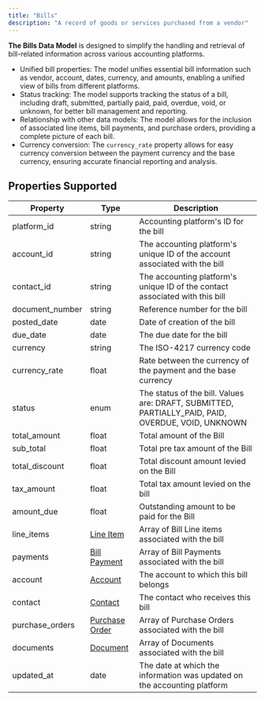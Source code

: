 ```yaml
---
title: "Bills"
description: "A record of goods or services purchased from a vendor"
---
```


**The Bills Data Model** is designed to simplify the handling and retrieval of bill-related information across various accounting platforms. 

* Unified bill properties: The model unifies essential bill information such as vendor, account, dates, currency, and amounts, enabling a unified view of bills from different platforms.
* Status tracking: The model supports tracking the status of a bill, including draft, submitted, partially paid, paid, overdue, void, or unknown, for better bill management and reporting.
* Relationship with other data models: The model allows for the inclusion of associated line items, bill payments, and purchase orders, providing a complete picture of each bill.
* Currency conversion: The `currency_rate` property allows for easy currency conversion between the payment currency and the base currency, ensuring accurate financial reporting and analysis.

  
## Properties Supported

| Property         | Type                                    | Description                                                                                         |
| ---------------- | --------------------------------------- | --------------------------------------------------------------------------------------------------- |
| platform\_id     | string                                  | Accounting platform's ID for the bill                                                               |
| account\_id      | string                                  | The accounting platform's unique ID of the account associated with the bill                         |
| contact\_id      | string                                  | The accounting platform's unique ID of the contact associated with this bill                        |
| document\_number | string                                  | Reference number for the bill                                                                       |
| posted\_date     | date                                    | Date of creation of the bill                                                                        |
| due\_date        | date                                    | The due date for the bill                                                                           |
| currency         | string                                  | The ISO-4217 currency code                                                                          |
| currency\_rate   | float                                   | Rate between the currency of the payment and the base currency                                      |
| status           | enum                                    | The status of the bill. Values are: DRAFT, SUBMITTED, PARTIALLY\_PAID, PAID, OVERDUE, VOID, UNKNOWN |
| total\_amount    | float                                   | Total amount of the Bill                                                                            |
| sub\_total       | float                                   | Total pre tax amount of the Bill                                                                    |
| total\_discount  | float                                   | Total discount amount levied on the Bill                                                            |
| tax\_amount      | float                                   | Total tax amount levied on the bill                                                                 |
| amount\_due      | float                                   | Outstanding amount to be paid for the Bill                                                          |
| line\_items      | [Line Item](/docs/line-items)           | Array of Bill Line items associated with the bill                                                   |
| payments         | [Bill Payment](/docs/bill-payments)     | Array of Bill Payments associated with the bill                                                     |
| account          | [Account](/docs/accounts)               | The account to which this bill belongs                                                              |
| contact          | [Contact](/docs/contacts)               | The contact who receives this bill                                                                  |
| purchase\_orders | [Purchase Order](/docs/purchase-orders) | Array of Purchase Orders associated with the bill                                                   |
| documents        | [Document](/docs/documents)             | Array of Documents associated with the bill                                                         |
| updated\_at      | date                                    | The date at which the information was updated on the accounting platform                            |